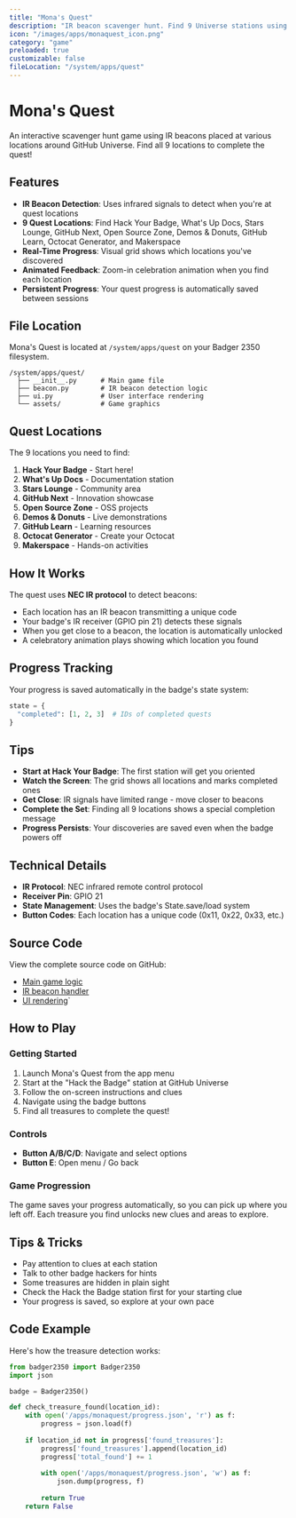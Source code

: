 ```yaml
---
title: "Mona's Quest"
description: "IR beacon scavenger hunt. Find 9 Universe stations using infrared signals. Real-time progress tracking."
icon: "/images/apps/monaquest_icon.png"
category: "game"
preloaded: true
customizable: false
fileLocation: "/system/apps/quest"
---
```


# Mona's Quest

An interactive scavenger hunt game using IR beacons placed at various locations around GitHub Universe. Find all 9 locations to complete the quest!

## Features

- **IR Beacon Detection**: Uses infrared signals to detect when you're at quest locations
- **9 Quest Locations**: Find Hack Your Badge, What's Up Docs, Stars Lounge, GitHub Next, Open Source Zone, Demos & Donuts, GitHub Learn, Octocat Generator, and Makerspace
- **Real-Time Progress**: Visual grid shows which locations you've discovered
- **Animated Feedback**: Zoom-in celebration animation when you find each location
- **Persistent Progress**: Your quest progress is automatically saved between sessions

## File Location

Mona's Quest is located at `/system/apps/quest` on your Badger 2350 filesystem.

```
/system/apps/quest/
  ├── __init__.py      # Main game file
  ├── beacon.py        # IR beacon detection logic
  ├── ui.py            # User interface rendering
  └── assets/          # Game graphics
```

## Quest Locations

The 9 locations you need to find:

1. **Hack Your Badge** - Start here!
2. **What's Up Docs** - Documentation station
3. **Stars Lounge** - Community area
4. **GitHub Next** - Innovation showcase
5. **Open Source Zone** - OSS projects
6. **Demos & Donuts** - Live demonstrations
7. **GitHub Learn** - Learning resources
8. **Octocat Generator** - Create your Octocat
9. **Makerspace** - Hands-on activities

## How It Works

The quest uses **NEC IR protocol** to detect beacons:
- Each location has an IR beacon transmitting a unique code
- Your badge's IR receiver (GPIO pin 21) detects these signals
- When you get close to a beacon, the location is automatically unlocked
- A celebratory animation plays showing which location you found

## Progress Tracking

Your progress is saved automatically in the badge's state system:

```python
state = {
  "completed": [1, 2, 3]  # IDs of completed quests
}
```

## Tips

- **Start at Hack Your Badge**: The first station will get you oriented
- **Watch the Screen**: The grid shows all locations and marks completed ones
- **Get Close**: IR signals have limited range - move closer to beacons
- **Complete the Set**: Finding all 9 locations shows a special completion message
- **Progress Persists**: Your discoveries are saved even when the badge powers off

## Technical Details

- **IR Protocol**: NEC infrared remote control protocol
- **Receiver Pin**: GPIO 21
- **State Management**: Uses the badge's State.save/load system
- **Button Codes**: Each location has a unique code (0x11, 0x22, 0x33, etc.)

## Source Code

View the complete source code on GitHub:
- [Main game logic](https://github.com/badger/tufty/blob/main/badge/apps/quest/__init__.py)
- [IR beacon handler](https://github.com/badger/tufty/blob/main/badge/apps/quest/beacon.py)
- [UI rendering](https://github.com/badger/tufty/blob/main/badge/apps/quest/ui.py)`

## How to Play

### Getting Started

1. Launch Mona's Quest from the app menu
2. Start at the "Hack the Badge" station at GitHub Universe
3. Follow the on-screen instructions and clues
4. Navigate using the badge buttons
5. Find all treasures to complete the quest!

### Controls

- **Button A/B/C/D**: Navigate and select options
- **Button E**: Open menu / Go back

### Game Progression

The game saves your progress automatically, so you can pick up where you left off. Each treasure you find unlocks new clues and areas to explore.

## Tips & Tricks

- Pay attention to clues at each station
- Talk to other badge hackers for hints
- Some treasures are hidden in plain sight
- Check the Hack the Badge station first for your starting clue
- Your progress is saved, so explore at your own pace

## Code Example

Here's how the treasure detection works:

```python
from badger2350 import Badger2350
import json

badge = Badger2350()

def check_treasure_found(location_id):
    with open('/apps/monaquest/progress.json', 'r') as f:
        progress = json.load(f)
    
    if location_id not in progress['found_treasures']:
        progress['found_treasures'].append(location_id)
        progress['total_found'] += 1
        
        with open('/apps/monaquest/progress.json', 'w') as f:
            json.dump(progress, f)
        
        return True
    return False
```
